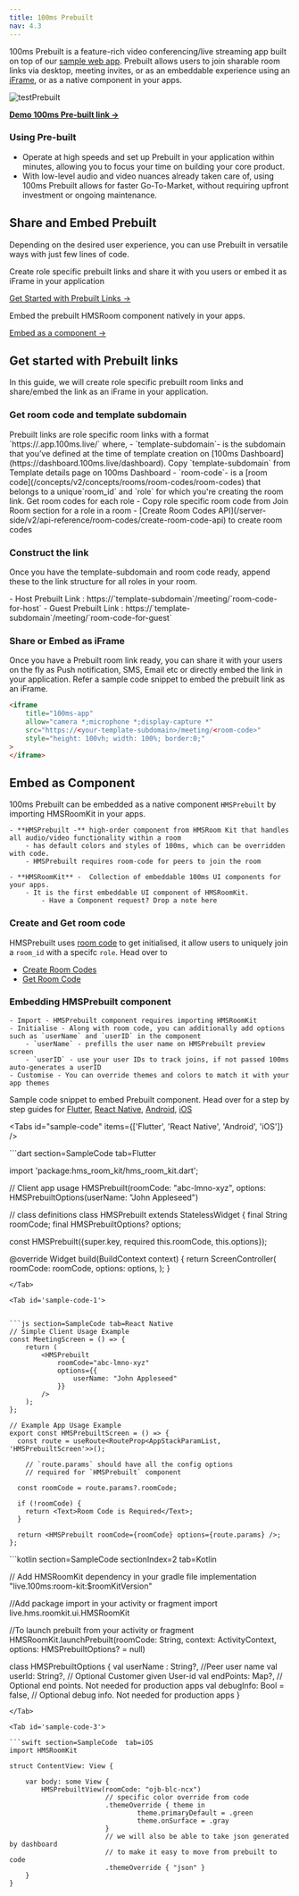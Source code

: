 ```yaml
---
title: 100ms Prebuilt
nav: 4.3
---
```


100ms Prebuilt is a feature-rich video conferencing/live streaming app built on top of our [sample web app](https://github.com/100mslive/100ms-web/). Prebuilt allows users to join sharable room links via desktop, meeting invites, or as an embeddable experience using an [iFrame](/docs/get-started/v2/get-started/prebuilt/prebuilt#share-or-embed-as-iframe), or as a native component in your apps.

![testPrebuilt](/docs/v2/testPrebuilt.png)

[**Demo 100ms Pre-built link →**](https://examples-videoconferencing.app.100ms.live/meeting/tmz-qdi-cyp)

### Using Pre-built

-   Operate at high speeds and set up Prebuilt in your application within minutes, allowing you to focus your time on building your core product.
-   With low-level audio and video nuances already taken care of, using 100ms Prebuilt allows for faster Go-To-Market, without requiring upfront investment or ongoing maintenance.

## Share and Embed Prebuilt

Depending on the desired user experience, you can use Prebuilt in versatile ways with just few lines of code.

<FlexContainer>
<Callout icon="link" title="Share or embed Prebuilt Links">

Create role specific prebuilt links and share it with you users or embed it as iFrame in your application

[Get Started with Prebuilt Links →](/get-started/v2/get-started/prebuilt/prebuilt#share-or-embed-as-iframe)

</Callout>

<Callout icon="link" title="Embed Prebuilt, natively">
Embed the prebuilt HMSRoom component natively in your apps.

[Embed as a component →](/get-started/v2/get-started/prebuilt/prebuilt#share-or-embed-as-iframe)

</Callout>
</FlexContainer>

## Get started with Prebuilt links

In this guide, we will create role specific prebuilt room links and share/embed the link as an iFrame in your application.

<StepsContainer id="implement-breakout-room">

### Get room code and template subdomain

<FlexContainer>
<Callout icon="link" title="Prebuilt Link Structure">
Prebuilt links are role specific room links with a format `https://<template-subdomain>.app.100ms.live/<room-code>` where,
    - `template-subdomain`- is the subdomain that you’ve defined at the time of template creation on [100ms Dashboard](https://dashboard.100ms.live/dashboard). Copy `template-subdomain` from Template details page on 100ms Dashboard
    - `room-code`- is a [room code](/concepts/v2/concepts/rooms/room-codes/room-codes) that belongs to a unique`room_id` and `role` for which you're creating the room link. Get room codes for each role 
            - Copy role specific room code from Join Room section for a role in a room
            - [Create Room Codes API](/server-side/v2/api-reference/room-codes/create-room-code-api) to create room codes
</Callout>
</FlexContainer>

### Construct the link

Once you have the template-subdomain and room code ready, append these to the link structure for all roles in your room.

<FlexContainer>
    <Callout icon="link" title="Prebuilt Link for roles">
        - Host Prebuilt Link : https://`template-subdomain`/meeting/`room-code-for-host` - Guest
        Prebuilt Link : https://`template-subdomain`/meeting/`room-code-for-guest`
    </Callout>
</FlexContainer>

### Share or Embed as iFrame

Once you have a Prebuilt room link ready, you can share it with your users on the fly as Push notification, SMS, Email etc or directly embed the link in your application. Refer a sample code snippet to embed the prebuilt link as an iFrame.

```html
<iframe
    title="100ms-app"
    allow="camera *;microphone *;display-capture *"
    src="https://<your-template-subdomain>/meeting/<room-code>"
    style="height: 100vh; width: 100%; border:0;"
>
</iframe>
```

</StepsContainer>

## Embed as Component

100ms Prebuilt can be embedded as a native component `HMSPrebuilt` by importing HMSRoomKit in your apps.

<FlexContainer>
<Callout icon="link" title="HMSPrebuilt Component Basics">

    - **HMSPrebuilt -** high-order component from HMSRoom Kit that handles all audio/video functionality within a room
        - has default colors and styles of 100ms, which can be overridden with code.
        - HMSPrebuilt requires room-code for peers to join the room

    - **HMSRoomKit** -  Collection of embeddable 100ms UI components for your apps.
        - It is the first embeddable UI component of HMSRoomKit.
            - Have a Component request? Drop a note here

</Callout>
</FlexContainer>

<StepsContainer id="implement-breakout-room">

### Create and Get room code

HMSPrebuilt uses [room code](/concepts/v2/concepts/rooms/room-codes/room-codes) to get initialised, it allow users to uniquely join a `room_id` with a specifc `role`. Head over to

-   [Create Room Codes](/docs/get-started/v2/get-started/prebuilt/room-codes/overview#creating-room-codes)
-   [Get Room Code](/docs/server-side/v2/api-reference/room-codes/create-room-code-api)

### Embedding HMSPrebuilt component

    - Import - HMSPrebuilt component requires importing HMSRoomKit
    - Initialise - Along with room code, you can additionally add options such as `userName` and `userID` in the component
        - `userName` - prefills the user name on HMSPrebuilt preview screen
        - `userID` - use your user IDs to track joins, if not passed 100ms auto-generates a userID
    - Customise - You can override themes and colors to match it with your app themes

Sample code snippet to embed Prebuilt component. Head over for a step by step guides for [Flutter](docs/flutter/v2/quickstart/prebuilt-flutter), [React Native](/docs/react-native/v2/quickstart/quickstart), [Android](/docs/android/v2/quickstart/prebuilt-android), [iOS](docs/iOS/v2/quickstart/prebuilt-iOS)

<Tabs id="sample-code" items={['Flutter', 'React Native', 'Android', 'iOS']} />

<Tab id='sample-code-0'>
```dart section=SampleCode tab=Flutter

import 'package:hms_room_kit/hms_room_kit.dart';

// Client app usage
HMSPrebuilt(roomCode: "abc-lmno-xyz", options: HMSPrebuiltOptions(userName: "John Appleseed")

// class definitions
class HMSPrebuilt extends StatelessWidget {
  final String roomCode;
  final HMSPrebuiltOptions? options;

  const HMSPrebuilt({super.key, required this.roomCode, this.options});

  @override
  Widget build(BuildContext context) {
    return ScreenController(
      roomCode: roomCode,
      options: options,
  );
}

```
</Tab>

<Tab id='sample-code-1'>


```js section=SampleCode tab=React Native
// Simple Client Usage Example
const MeetingScreen = () => {
    return (
        <HMSPrebuilt
            roomCode="abc-lmno-xyz"
            options={{
                userName: "John Appleseed"
            }}
        />
    );
};

// Example App Usage Example
export const HMSPrebuiltScreen = () => {
  const route = useRoute<RouteProp<AppStackParamList, 'HMSPrebuiltScreen'>>();

    // `route.params` should have all the config options
    // required for `HMSPrebuilt` component

  const roomCode = route.params?.roomCode;

  if (!roomCode) {
    return <Text>Room Code is Required</Text>;
  }

  return <HMSPrebuilt roomCode={roomCode} options={route.params} />;
};
```

</Tab>

<Tab id='sample-code-2'>
```kotlin section=SampleCode sectionIndex=2 tab=Kotlin

// Add HMSRoomKit dependency in your gradle file
implementation "live.100ms:room-kit:$roomKitVersion"

//Add package import in your activity or fragment
import live.hms.roomkit.ui.HMSRoomKit

//To launch prebuilt from your activity or fragment
HMSRoomKit.launchPrebuilt(roomCode: String, context: ActivityContext, options: HMSPrebuiltOptions? = null)

class HMSPrebuiltOptions {
  val userName : String?, //Peer user name
  val userId: String?, // Optional Customer given User-id
  val endPoints: Map?, // Optional end points. Not needed for production apps
  val debugInfo: Bool = false, // Optional debug info. Not needed for production apps
}

````
</Tab>

<Tab id='sample-code-3'>

```swift section=SampleCode  tab=iOS
import HMSRoomKit

struct ContentView: View {

    var body: some View {
        HMSPrebuiltView(roomCode: "ojb-blc-ncx")
                        // specific color override from code
                        .themeOverride { theme in
                                theme.primaryDefault = .green
                                theme.onSurface = .gray
                        }
                        // we will also be able to take json generated by dashboard
                        // to make it easy to move from prebuilt to code
                        .themeOverride { "json" }
    }
}
````

</Tab>

</StepsContainer>


```
